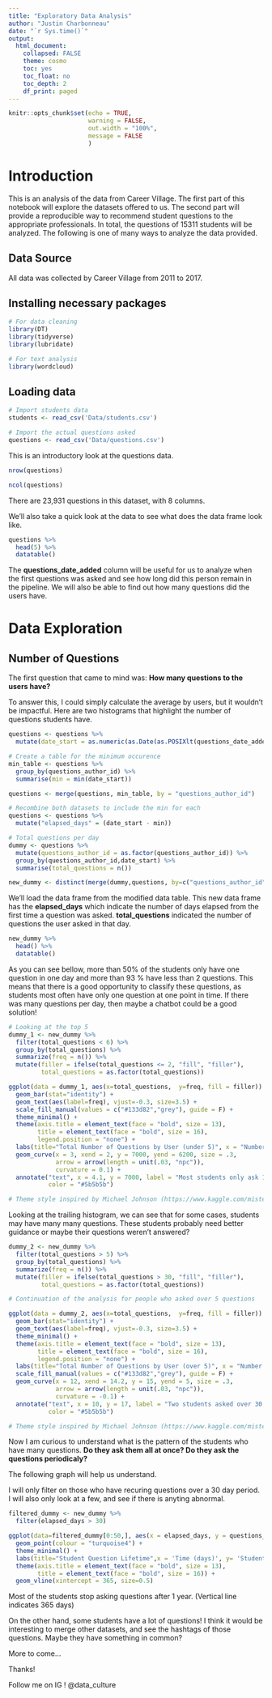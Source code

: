 ```yaml
---
title: "Exploratory Data Analysis"
author: "Justin Charbonneau"
date: "`r Sys.time()`"
output:
  html_document:
    collapsed: FALSE
    theme: cosmo
    toc: yes
    toc_float: no
    toc_depth: 2
    df_print: paged
---
```


```r
knitr::opts_chunk$set(echo = TRUE, 
                      warning = FALSE, 
                      out.width = "100%", 
                      message = FALSE
                      )
```

# Introduction

This is an analysis of the data from Career Village. The first part of this notebook will explore the datasets offered to us. The second part will provide a reproducible way to recommend student questions to the appropriate professionals. In total, the questions of 15311 students will be analyzed. The following is one of many ways to analyze the data provided.

## Data Source

All data was collected by Career Village from 2011 to 2017.

## Installing necessary packages

```r
# For data cleaning
library(DT)
library(tidyverse)
library(lubridate)

# For text analysis
library(wordcloud)
```

## Loading data

```r
# Import students data
students <- read_csv('Data/students.csv')

# Import the actual questions asked
questions <- read_csv('Data/questions.csv')
```

This is an introductory look at the questions data.

```r
nrow(questions)
```
```r
ncol(questions)
```

There are 23,931 questions in this dataset, with 8 columns.

We'll also take a quick look at the data to see what does the data frame look like.

```r
questions %>%
  head(5) %>%
  datatable()
```

The __questions_date_added__ column will be useful for us to analyze when the first questions was asked and see how long did this person remain in the pipeline. We will also be able to find out how many questions did the users have.

# Data Exploration

## Number of Questions

The first question that came to mind was: **__How many questions to the users have?__**

To answer this, I could simply calculate the average by users, but it wouldn't be impactful. Here are two histograms that highlight the number of questions students have.


```r
questions <- questions %>%
  mutate(date_start = as.numeric(as.Date(as.POSIXlt(questions_date_added))))

# Create a table for the minimum occurence
min_table <- questions %>%
  group_by(questions_author_id) %>%
  summarise(min = min(date_start))

questions <- merge(questions, min_table, by = "questions_author_id")

# Recombine both datasets to include the min for each
questions <- questions %>%
  mutate("elapsed_days" = (date_start - min))

# Total questions per day
dummy <- questions %>%
  mutate(questions_author_id = as.factor(questions_author_id)) %>%
  group_by(questions_author_id,date_start) %>%
  summarise(total_questions = n())

new_dummy <- distinct(merge(dummy,questions, by=c("questions_author_id","date_start"))[,c('questions_author_id','elapsed_days','total_questions')])
```

We'll load the data frame from the modified data table. This new data frame has the __elapsed_days__ which indicate the number of days elapsed from the first time a question was asked. __total_questions__ indicated the number of questions the user asked in that day.

```r
new_dummy %>%
  head() %>%
  datatable()
```

As you can see bellow, more than 50% of the students only have one question in one day and more than 93 % have less than 2 questions. This means that there is a good opportunity to classify these questions, as students most often have only one question at one point in time. If there was many questions per day, then maybe a chatbot could be a good solution!

```r
# Looking at the top 5 
dummy_1 <- new_dummy %>%
  filter(total_questions < 6) %>%
  group_by(total_questions) %>%
  summarize(freq = n()) %>%
  mutate(filler = ifelse(total_questions <= 2, "fill", "filler"),
         total_questions = as.factor(total_questions))

ggplot(data = dummy_1, aes(x=total_questions,  y=freq, fill = filler)) + 
  geom_bar(stat="identity") +
  geom_text(aes(label=freq), vjust=-0.3, size=3.5) +
  scale_fill_manual(values = c("#133d82","grey"), guide = F) +
  theme_minimal() +
  theme(axis.title = element_text(face = "bold", size = 13), 
        title = element_text(face = "bold", size = 16),
        legend.position = "none") +
  labs(title="Total Number of Questions by User (under 5)", x = "Number of questions", y = "Count of users") +
  geom_curve(x = 3, xend = 2, y = 7000, yend = 6200, size = .3, 
             arrow = arrow(length = unit(.03, "npc")),
             curvature = 0.1) +
  annotate("text", x = 4.1, y = 7000, label = "Most students only ask 1-2 questions", 
           color = "#5b5b5b")

# Theme style inspired by Michael Johnson (https://www.kaggle.com/mistermichael/careervillage-exploration)

```

Looking at the trailing histogram, we can see that for some cases, students may have many many questions. These students probably need better guidance or maybe their questions weren't answered?

```r
dummy_2 <- new_dummy %>%
  filter(total_questions > 5) %>%
  group_by(total_questions) %>%
  summarize(freq = n()) %>%
  mutate(filler = ifelse(total_questions > 30, "fill", "filler"),
         total_questions = as.factor(total_questions))

# Continuation of the analysis for people who asked over 5 questions

ggplot(data = dummy_2, aes(x=total_questions,  y=freq, fill = filler)) + 
  geom_bar(stat="identity") +
  geom_text(aes(label=freq), vjust=-0.3, size=3.5) +
  theme_minimal() +
  theme(axis.title = element_text(face = "bold", size = 13), 
        title = element_text(face = "bold", size = 16),
        legend.position = "none") +
  labs(title="Total Number of Questions by User (over 5)", x = "Number of questions", y = "Count of users") +
  scale_fill_manual(values = c("#133d82","grey"), guide = F) +
  geom_curve(x = 12, xend = 14.2, y = 15, yend = 5, size = .3, 
             arrow = arrow(length = unit(.03, "npc")),
             curvature = -0.1) +
  annotate("text", x = 10, y = 17, label = "Two students asked over 30 questions in the same day!", 
           color = "#5b5b5b")

# Theme style inspired by Michael Johnson (https://www.kaggle.com/mistermichael/careervillage-exploration)

```


Now I am curious to understand what is the pattern of the students who have many questions. **__Do they ask them all at once? Do they ask the questions periodicaly?__** 

The following graph will help us understand. 

I will only filter on those who have recuring questions over a 30 day period. I will also only look at a few, and see if there is anyting abnormal.

```r

filtered_dummy <- new_dummy %>%
  filter(elapsed_days > 30)

ggplot(data=filtered_dummy[0:50,], aes(x = elapsed_days, y = questions_author_id,size = total_questions))+
  geom_point(colour = "turquoise4") +
  theme_minimal() +
  labs(title="Student Question Lifetime",x = 'Time (days)', y= 'Student Id')+
  theme(axis.title = element_text(face = "bold", size = 13), 
        title = element_text(face = "bold", size = 16)) +
  geom_vline(xintercept = 365, size=0.5)
```

Most of the students stop asking questions after 1 year. (Vertical line indicates 365 days)

On the other hand, some students have a lot of questions! I think it would be interesting to merge other datasets, and see the hashtags of those questions. Maybe they have something in common?

More to come...

Thanks!

Follow me on IG ! @data_culture

